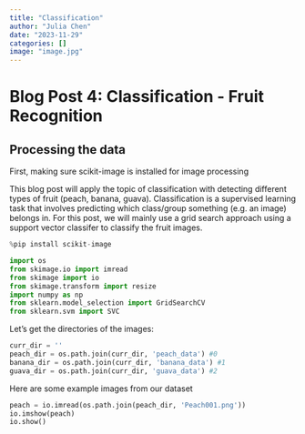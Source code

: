 ```yaml
---
title: "Classification"
author: "Julia Chen"
date: "2023-11-29"
categories: []
image: "image.jpg"
---
```


# Blog Post 4: Classification - Fruit Recognition

## Processing the data

First, making sure scikit-image is installed for image processing

This blog post will apply the topic of classification with detecting different types of fruit (peach, banana, guava). Classification is a supervised learning task that involves predicting which class/group something (e.g. an image) belongs in. For this post, we will mainly use a grid search approach using a support vector classifer to classify the fruit images.

```python
%pip install scikit-image
```

```python
import os
from skimage.io import imread
from skimage import io
from skimage.transform import resize
import numpy as np
from sklearn.model_selection import GridSearchCV
from sklearn.svm import SVC
```

Let's get the directories of the images:

```python
curr_dir = ''
peach_dir = os.path.join(curr_dir, 'peach_data') #0
banana_dir = os.path.join(curr_dir, 'banana_data') #1
guava_dir = os.path.join(curr_dir, 'guava_data') #2
```

Here are some example images from our dataset

```python
peach = io.imread(os.path.join(peach_dir, 'Peach001.png'))
io.imshow(peach)
io.show()
```


```python

```